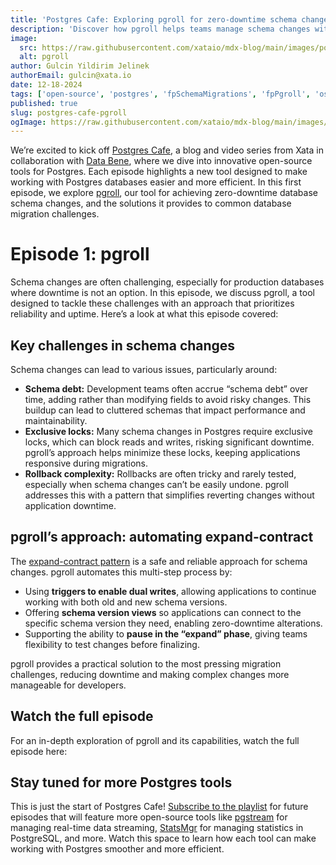 ```yaml
---
title: 'Postgres Cafe: Exploring pgroll for zero-downtime schema changes'
description: 'Discover how pgroll helps teams manage schema changes with ease in our new Postgres Cafe blog and video series.'
image:
  src: https://raw.githubusercontent.com/xataio/mdx-blog/main/images/postgres-cafe-pgroll.png
  alt: pgroll
author: Gulcin Yildirim Jelinek
authorEmail: gulcin@xata.io
date: 12-18-2024
tags: ['open-source', 'postgres', 'fpSchemaMigrations', 'fpPgroll', 'oss']
published: true
slug: postgres-cafe-pgroll
ogImage: https://raw.githubusercontent.com/xataio/mdx-blog/main/images/pgroll-postgres-cafe-og@2x.png
---
```


We’re excited to kick off [Postgres Cafe](https://www.youtube.com/watch?v=WwaJd2c9whM), a blog and video series from Xata in collaboration with [Data Bene](https://www.data-bene.io/en/), where we dive into innovative open-source tools for Postgres. Each episode highlights a new tool designed to make working with Postgres databases easier and more efficient.
In this first episode, we explore [pgroll](https://pgroll.com/), our tool for achieving zero-downtime database schema changes, and the solutions it provides to common database migration challenges.

# Episode 1: pgroll

Schema changes are often challenging, especially for production databases where downtime is not an option. In this episode, we discuss pgroll, a tool designed to tackle these challenges with an approach that prioritizes reliability and uptime. Here’s a look at what this episode covered:

## Key challenges in schema changes

Schema changes can lead to various issues, particularly around:

- **Schema debt:** Development teams often accrue “schema debt” over time, adding rather than modifying fields to avoid risky changes. This buildup can lead to cluttered schemas that impact performance and maintainability.
- **Exclusive locks:** Many schema changes in Postgres require exclusive locks, which can block reads and writes, risking significant downtime. pgroll’s approach helps minimize these locks, keeping applications responsive during migrations.
- **Rollback complexity:** Rollbacks are often tricky and rarely tested, especially when schema changes can’t be easily undone. pgroll addresses this with a pattern that simplifies reverting changes without application downtime.

## pgroll’s approach: automating expand-contract

The [expand-contract pattern](https://xata.io/blog/pgroll-expand-contract) is a safe and reliable approach for schema changes. pgroll automates this multi-step process by:

- Using **triggers to enable dual writes**, allowing applications to continue working with both old and new schema versions.
- Offering **schema version views** so applications can connect to the specific schema version they need, enabling zero-downtime alterations.
- Supporting the ability to **pause in the “expand” phase**, giving teams flexibility to test changes before finalizing.

pgroll provides a practical solution to the most pressing migration challenges, reducing downtime and making complex changes more manageable for developers.

## Watch the full episode

For an in-depth exploration of pgroll and its capabilities, watch the full episode here:

<ArticleVideo platform="youtube" src="https://www.youtube.com/embed/1j07dnd1nSY?si=LBPoDKT98RAn7KFs" />

## Stay tuned for more Postgres tools

This is just the start of Postgres Cafe! [Subscribe to the playlist](https://www.youtube.com/playlist?list=PLf7KS0svgDP_zJmby3RMzzOVO45qLbruA) for future episodes that will feature more open-source tools like [pgstream](https://xata.io/pgstream) for managing real-time data streaming, [StatsMgr](https://git.data-bene.io/cedric/statsmgr) for managing statistics in PostgreSQL, and more. Watch this space to learn how each tool can make working with Postgres smoother and more efficient.
